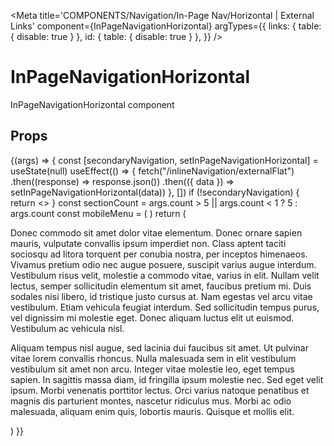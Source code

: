 
<Meta
  title='COMPONENTS/Navigation/In-Page Nav/Horizontal | External Links'
  component={InPageNavigationHorizontal}
  argTypes={{
    links: { table: { disable: true } },
    id: { table: { disable: true } },
  }}
/>

# InPageNavigationHorizontal

InPageNavigationHorizontal component

## Props

<Props of={InPageNavigationHorizontal} />

<Preview>
  <Story name='Horizontal | External Links'>
    {(args) => {
      const [secondaryNavigation, setInPageNavigationHorizontal] = useState(null)
      useEffect(() => {
        fetch("/inlineNavigation/externalFlat")
          .then((response) => response.json())
          .then(({ data }) => setInPageNavigationHorizontal(data))
      }, [])
      if (!secondaryNavigation) {
        return <></>
      }
      const sectionCount = args.count > 5 || args.count < 1 ? 5 : args.count
      const mobileMenu = (
        <InPageNavigationVertical
          links={secondaryNavigation.links.slice(0, sectionCount)}
        />
      )
      return (
        <LocationProvider>
          <div className='bg-nav-gray h-25' />
          <MobileMenu mobileMenu={mobileMenu}>
            <InPageNavigationHorizontal
              links={secondaryNavigation.links.slice(0, sectionCount)}
            />
          </MobileMenu>
          <div className='inner-wrapper space-y-8 py-10'>
            <p>
              Donec commodo sit amet dolor vitae elementum. Donec ornare sapien
              mauris, vulputate convallis ipsum imperdiet non. Class aptent taciti
              sociosqu ad litora torquent per conubia nostra, per inceptos himenaeos.
              Vivamus pretium odio nec augue posuere, suscipit varius augue interdum.
              Vestibulum risus velit, molestie a commodo vitae, varius in elit.
              Nullam velit lectus, semper sollicitudin elementum sit amet, faucibus
              pretium mi. Duis sodales nisi libero, id tristique justo cursus at. Nam
              egestas vel arcu vitae vestibulum. Etiam vehicula feugiat interdum. Sed
              sollicitudin tempus purus, vel dignissim mi molestie eget. Donec
              aliquam luctus elit ut euismod. Vestibulum ac vehicula nisl.
            </p>
            <p>
              Aliquam tempus nisl augue, sed lacinia dui faucibus sit amet. Ut
              pulvinar vitae lorem convallis rhoncus. Nulla malesuada sem in elit
              vestibulum vestibulum sit amet non arcu. Integer vitae molestie leo,
              eget tempus sapien. In sagittis massa diam, id fringilla ipsum molestie
              nec. Sed eget velit ipsum. Morbi venenatis porttitor lectus. Orci
              varius natoque penatibus et magnis dis parturient montes, nascetur
              ridiculus mus. Morbi ac odio malesuada, aliquam enim quis, lobortis
              mauris. Quisque et mollis elit.
            </p>
          </div>
          <div className='bg-nav-gray h-[1000px]' />
        </LocationProvider>
      )
    }}
  </Story>
</Preview>
